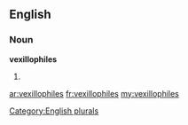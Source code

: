 ==English==

===Noun===
'''vexillophiles'''

# {{plural of|[[vexillophile]]}}

[[Category:English plurals]]

[[ar:vexillophiles]]
[[fr:vexillophiles]]
[[my:vexillophiles]]